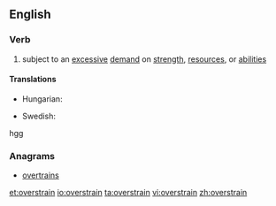 ==English==

===Verb===
{{en-verb}}
# subject to an [[excessive]] [[demand]] on [[strength]], [[resource]]s, or [[abilities]]

====Translations====
{{trans-top|subject to an excessive demand}}
* Hungarian: {{t|hu|túlfeszít}}
{{trans-mid}}
* Swedish: {{t+|sv|överanstränga}}
{{trans-bottom}}
hgg

===Anagrams===
* [[overtrains#English|overtrains]]

[[et:overstrain]]
[[io:overstrain]]
[[ta:overstrain]]
[[vi:overstrain]]
[[zh:overstrain]]